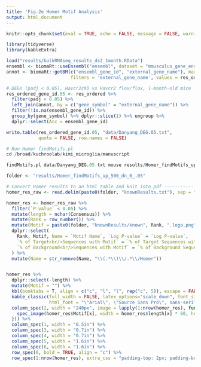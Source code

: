 ---
title: 'Fig.2e Homer Motif Analysis'
output: html_document
---

```{r echo=FALSE, message=FALSE, warning=FALSE}
knitr::opts_chunk$set(eval = TRUE, echo = FALSE, message = FALSE, warning = FALSE)

library(tidyverse)
library(kableExtra)
```

```{r echo=FALSE, message=FALSE, warning=FALSE}
load("results/bulkRNAseq_results_ds2_1month.RData")
ensembl <- biomaRt::useEnsembl("ensembl", dataset = "mmusculus_gene_ensembl", version = 98)
annot <- biomaRt::getBM(c("ensembl_gene_id", "external_gene_name"), mart = ensembl,
                        filters = 'external_gene_name', values = res_ordered$`1M`$gene_symbol) 

# DEGs (padj < 0.05), Havcr2cKO vs Havcr2 flox/flox, 1-month-old mice
res_ordered_gene_id.05 <- res_ordered %>% 
  filter(padj < 0.05) %>% 
  left_join(annot, by = c("gene_symbol" = "external_gene_name")) %>%
  filter(!is.na(ensembl_gene_id)) %>%
  group_by(gene_symbol) %>% dplyr::slice(1) %>% ungroup %>% 
  dplyr::select(Acc = ensembl_gene_id) 

write.table(res_ordered_gene_id.05, "data/Danyang_DEG.05.txt", 
            quote = FALSE, row.names = FALSE)
```

 
```{r, engine = 'bash', eval = FALSE}
# Run Homer findMotifs.pl
cd /broad/kuchroolab/kimi_microglia/manuscript

findMotifs.pl data/Danyang_DEG.05.txt mouse results/Homer_findMotifs_up_500_dn_0_.05 -start -500 -end 0
```

```{r}
folder <- "results/Homer_findMotifs_up_500_dn_0_.05"

# Convert Homer results to an html table and knit into pdf -----------
homer_res_raw <- read.delim(paste0(folder, "knownResults.txt"), sep = "\t", check.names = FALSE)

homer_res <- homer_res_raw %>%
  filter(`P-value` < 0.05) %>%
  mutate(length = nchar(Consensus)) %>%
  mutate(Rank = row_number()) %>%
  mutate(Motif = paste0(folder, "knownResults/known", Rank, ".logo.png")) %>%
  dplyr::select(
    Rank, Motif, Name = `Motif Name`, `Log P-value` = `Log P-value`,
    `% of Target<br/>Sequences with Motif` = `% of Target Sequences with Motif`,
    `% of Background<br/>Sequences with Motif` = `% of Background Sequences with Motif`, length
  ) %>%
  mutate(Name = str_remove(Name, "\\(.*\\)\\/.*\\/Homer"))


homer_res %>%
  dplyr::select(-length) %>%
  mutate(Motif = "") %>%
  kbl(booktabs = T, align = c("c", "l", "l", rep("c", 5)), escape = FALSE) %>%
  kable_classic(full_width = FALSE, latex_options="scale_down", font_size = 15,
                html_font = "\"Arial\", \"Source Sans Pro\", sans-serif") %>%
  column_spec(2, width = "240px", image = lapply(1:nrow(homer_res), function(x) {
    spec_image(homer_res$Motif[x], width = homer_res$length[x] * 60, height = 120)
  })) %>%
  column_spec(1, width = "0.5in") %>%
  column_spec(3, width = "0.7in") %>%
  column_spec(4, width = "0.7in") %>%
  column_spec(5, width = "1.6in") %>%
  column_spec(6, width = "1.6in") %>%
  row_spec(0, bold = TRUE, align = "c") %>%
  row_spec(1:nrow(homer_res), extra_css = "padding-top: 2px; padding-bottom: 2px")
```



